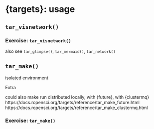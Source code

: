 # {targets}: usage

## `tar_visnetwork()`


### Exercise: `tar_visnetwork()`



also see `tar_glimpse()`, `tar_mermaid()`, `tar_network()`


## `tar_make()`

isolated environment



Extra

could also make run distributed locally, with {future}, with {clustermq}
https://docs.ropensci.org/targets/reference/tar_make_future.html
https://docs.ropensci.org/targets/reference/tar_make_clustermq.html


### Exercise: `tar_make()`


